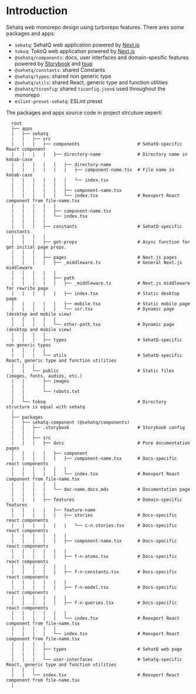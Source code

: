 
<Meta
  title="How to Code / Introduction"
  description="Learn how to start create user interfaces, features and apps"
/>

# Introduction

Sehatq web monorepo design using turborepo features. There ares some packages and apps:

- `sehatq`: SehatQ web application powered by [Next.js](https://nextjs.org)
- `tokoq`: TokoQ web application powered by [Next.js](https://nextjs.org)
- `@sehatq/components`: docs, user interfaces and domain-spesific features powered by [Storybook](https://storybook.js.org/) and [tsup](https://tsup.egoist.sh/)
- `@sehatq/constants`: shared Constants
- `@sehatq/types`: shared non generic type
- `@sehatq/utils`: shared React, generic type and function utilities
- `@sehatq/tsconfig`: shared `tsconfig.json`s used throughout the monorepo
- `eslint-preset-sehatq`: ESLint preset

The packages and apps source code in project strcuture seperti

```
  root
  ├── apps
  |   ├── sehatq
  |   |   ├── src
  |   |   |   ├── components                      # SehatQ-specific React component
  |   |   |   |   ├── directory-name              # Directory name in kebab-case
  |   |   |   |   |   ├── directory-name
  |   |   |   |   |   |   ├── component-name.tsx  # File name in kebab-case
  |   |   |   |   |   |   └── index.tsx
  |   |   |   |   |   |
  |   |   |   |   |   ├── component-name.tsx
  |   |   |   |   |   └── index.tsx               # Reexport React component from file-name.tsx
  |   |   |   |   |
  |   |   |   |   ├── component-name.tsx
  |   |   |   |   └── index.tsx
  |   |   |   |
  |   |   |   ├── constants                       # SehatQ-specific constants
  |   |   |   |
  |   |   |   ├── get-props                       # Async function for get initial page props.
  |   |   |   |
  |   |   |   ├── pages                           # Next.js pages
  |   |   |   |   ├── _middleware.ts              # General Next.js middleware
  |   |   |   |   |
  |   |   |   |   ├── path
  |   |   |   |   |   ├── _middleware.ts          # Next.js middleware for rewrite page
  |   |   |   |   |   ├── index.tsx               # Static desktop page
  |   |   |   |   |   ├── mobile.tsx              # Static mobile page
  |   |   |   |   |   └── ssr.tsx                 # Dynamic page (desktop and mobile view)
  |   |   |   |   |
  |   |   |   |   └── other-path.tsx              # Dynamic page (desktop and mobile view)
  |   |   |   |
  |   |   |   ├── types                           # SehatQ-specific non generic types
  |   |   |   |
  |   |   |   └── utils                           # SehatQ-specific React, generic type and function utilities
  |   |   |
  |   |   └── public                              # Static files (images, fonts, audios, etc.)
  |   |       ├── images
  |   |       |
  |   |       └── robots.txt
  |   |
  |   └── tokoq                                   # Directory structure is equal with sehatq
  |
  ├── packages
  |   ├── sehatq-component (@sehatq/components)
  |   |   ├── .storybook                          # Storybook config
  |   |   |
  |   |   ├── src
  |   |   |   ├── docs                            # Pure documentation pages
  |   |   |   |   ├── component
  |   |   |   |   |   ├── component-name.tsx      # Docs-specific react components
  |   |   |   |   |   |
  |   |   |   |   |   └── index.tsx               # Reexport React component from file-name.tsx
  |   |   |   |   |
  |   |   |   |   └── doc-name.docs.mdx           # Documentation page
  |   |   |   |
  |   |   |   ├── features                        # Domain-specific features
  |   |   |   |   ├── feature-name
  |   |   |   |   |   ├── stories                 # Docs-specific react components
  |   |   |   |   |   |   └── c-n.stories.tsx     # Docs-specific react components
  |   |   |   |   |   |
  |   |   |   |   |   ├── component-name.tsx      # Docs-specific react components
  |   |   |   |   |   |
  |   |   |   |   |   ├── f-n-atoms.tsx           # Docs-specific react components
  |   |   |   |   |   |
  |   |   |   |   |   ├── f-n-constants.tsx       # Docs-specific react components
  |   |   |   |   |   |
  |   |   |   |   |   ├── f-n-model.tsx           # Docs-specific react components
  |   |   |   |   |   |
  |   |   |   |   |   ├── f-n-queries.tsx         # Docs-specific react components
  |   |   |   |   |   |
  |   |   |   |   |   └── index.tsx               # Reexport React component from file-name.tsx
  |   |   |   |   |
  |   |   |   |   └── index.tsx                   # Reexport React component from file-name.tsx
  |   |   |   |
  |   |   |   ├── types                           # SehatQ web page
  |   |   |   |
  |   |   |   └── user-interfaces                 # Sehatq-specific React, generic type and function utilities
  |   |   |
  |   |   └── index.tsx                           # Reexport React component from file-name.tsx
  │

```
